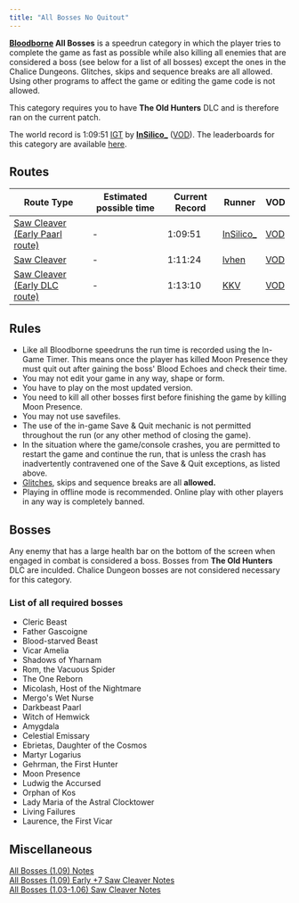 ```yaml
---
title: "All Bosses No Quitout"
---
```


**[Bloodborne](/bloodborne) All Bosses** is a speedrun category in which the player tries to complete the game as fast as possible while also killing all enemies that are considered a boss (see below for a list of all bosses) except the ones in the Chalice Dungeons. Glitches, skips and sequence breaks are all allowed. Using other programs to affect the game or editing the game code is not allowed.

This category requires you to have **The Old Hunters** DLC and is therefore ran on the current patch.

The world record is 1:09:51 [IGT](/in-game-time) by **[InSilico\_](https://www.twitch.tv/insilico_)** ([VOD](https://youtu.be/OSdxCZz3Gzc)). The leaderboards for this category are available [here](/bloodborne/leaderboard).

## Routes

| Route Type                                                 | Estimated possible time | Current Record | Runner                                                           | VOD                                                                                                                   |
| ---------------------------------------------------------- | ----------------------- | -------------- | ---------------------------------------------------------------- | --------------------------------------------------------------------------------------------------------------------- |
| [Saw Cleaver (Early Paarl route)](https://pastebin.com/6eMR1HUg) | -                       | 1:09:51        | [InSilico\_](https://www.twitch.tv/insilico_)                          | [VOD](https://youtu.be/OSdxCZz3Gzc) |
| [Saw Cleaver](https://pastebin.com/pjCJUBry)                     | -                       | 1:11:24        | [lvhen](https://www.twitch.tv/lvhen)                                   | [VOD](https://youtu.be/-MXvmHY3678) |
| [Saw Cleaver (Early DLC route)](https://pastebin.com/NNFZJUg8)   | -                       | 1:13:10        | [KKV](https://www.youtube.com/channel/UCiyK8-S5mxEgjZwegNPjiYg/videos) | [VOD](https://youtu.be/jcWd4BP4Lmw) |

## Rules

- Like all Bloodborne speedruns the run time is recorded using the In-Game Timer. This means once the player has killed Moon Presence they must quit out after gaining the boss' Blood Echoes and check their time.
- You may not edit your game in any way, shape or form.
- You have to play on the most updated version.
- You need to kill all other bosses first before finishing the game by killing Moon Presence.
- You may not use savefiles.
- The use of the in-game Save & Quit mechanic is not permitted throughout the run (or any other method of closing the game).
- In the situation where the game/console crashes, you are permitted to restart the game and continue the run, that is unless the crash has inadvertently contravened one of the Save & Quit exceptions, as listed above.
- [Glitches](/glitches), skips and sequence breaks are all **allowed.**
- Playing in offline mode is recommended. Online play with other players in any way is completely banned.

## Bosses

Any enemy that has a large health bar on the bottom of the screen when engaged in combat is considered a boss. Bosses from **The Old Hunters** DLC are inculded. Chalice Dungeon bosses are not considered necessary for this category.


### List of all required bosses

- Cleric Beast
- Father Gascoigne
- Blood-starved Beast
- Vicar Amelia
- Shadows of Yharnam
- Rom, the Vacuous Spider
- The One Reborn
- Micolash, Host of the Nightmare
- Mergo's Wet Nurse
- Darkbeast Paarl
- Witch of Hemwick
- Amygdala
- Celestial Emissary
- Ebrietas, Daughter of the Cosmos
- Martyr Logarius
- Gehrman, the First Hunter
- Moon Presence
- Ludwig the Accursed
- Orphan of Kos
- Lady Maria of the Astral Clocktower
- Living Failures
- Laurence, the First Vicar

## Miscellaneous

[All Bosses (1.09) Notes](https://pastebin.com/pjCJUBry)\
[All Bosses (1.09) Early +7 Saw Cleaver Notes](https://pastebin.com/Q7Yq2XBS)\
[All Bosses (1.03-1.06) Saw Cleaver Notes](https://pastebin.com/bUwsz6TL)

